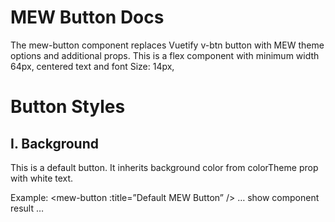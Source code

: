 
# MEW Button Docs

The mew-button component replaces Vuetify v-btn button with MEW theme options and additional props. This is a flex component with minimum width 64px, centered text and font Size: 14px, 

<Props of={MewButton} />

# Button Styles
## I. Background

This is a default button. It inherits background color from colorTheme prop with white text.

Example: 
<mew-button :title=”Default MEW Button” />
… show component result …


<Preview>
  <Story id="mewbutton--mew-button">
  </Story>
</Preview>